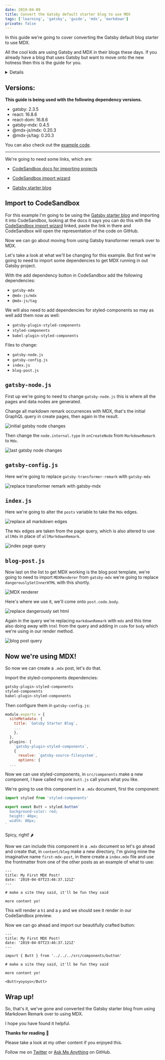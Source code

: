 ```yaml
---
date: 2019-04-09
title: Convert the Gatsby default starter blog to use MDX
tags: ['learning', 'gatsby', 'guide', 'mdx', 'markdown']
private: false
---
```


In this guide we're going to cover converting the Gatsby default blog
starter to use MDX.

All the cool kids are using Gatsby and MDX in their blogs these days.
If you already have a blog that uses Gatsby but want to move onto the
new hotness then this is the guide for you.

<Details label="Expand to watch.">
  <YouTube youTubeId="gck4RjaX5D4" />
</Details>

## Versions:

**This guide is being used with the following dependency versions.**

- gatsby: 2.3.5
- react: 16.8.6
- react-dom: 16.8.6
- gatsby-mdx: 0.4.5
- @mdx-js/mdx: 0.20.3
- @mdx-js/tag: 0.20.3

You can also check out the [example code].

---

We're going to need some links, which are:

- [CodeSandbox docs for importing projects]

- [CodeSandbox import wizard]

- [Gatsby starter blog]

## Import to CodeSandbox

For this example I'm going to be using the [Gatsby starter blog] and
importing it into CodeSandbox, looking at the docs it says you can do
this with the [CodeSandbox import wizard] linked, paste the link in
there and CodeSandbox will open the representation of the code on
GitHub.

Now we can go about moving from using Gatsby transformer remark over
to MDX.

Let's take a look at what we'll be changing for this example. But
first we're going to need to import some dependencies to get MDX
running in out Gatsby project.

With the add dependency button in CodeSandbox add the following
dependencies:

- `gatsby-mdx`
- `@mdx-js/mdx`
- `@mdx-js/tag`

We will also need to add dependencies for styled-components so may as
well add them now as well:

- `gatsby-plugin-styled-components`
- `styled-components`
- `babel-plugin-styled-components`

Files to change:

- `gatsby-node.js`
- `gatsby-config.js`
- `index.js`
- `blog-post.js`

## `gatsby-node.js`

First up we're going to need to change `gatsby-node.js` this is where
all the pages and data nodes are generated.

Change all markdown remark occurrences with MDX, that's the initial
GraphQL query in create pages, then again in the result.

![initial gatsby node changes]

Then change the `node.internal.type` in `onCreateNode` from
`MarkdownRemark` to `Mdx`.

![last gatsby node changes]

## `gatsby-config.js`

Here we're going to replace `gatsby-transformer-remark` with
`gatsby-mdx`

![replace transformer remark with gatsby-mdx]

## `index.js`

Here we're going to alter the `posts` variable to take the `Mdx`
edges.

![replace all markdown edges]

The `Mdx` edges are taken from the page query, which is also altered
to use `allMdx` in place of `allMarkdownRemark`.

![index page query]

## `blog-post.js`

Now last on the list to get MDX working is the blog post template,
we're going to need to import `MDXRenderer` from `gatsby-mdx` we're
going to replace `dangerouslySetInnerHTML` with this shortly.

![MDX renderer]

Here's where we use it, we'll come onto `post.code.body`.

![replace dangerously set html]

Again in the query we're replacing `markdownRemark` with `mdx` and
this time also doing away with `html` from the query and adding in
`code` for `body` which we're using in our render method.

![blog post query]

## Now we're using MDX!

So now we can create a `.mdx` post, let's do that.

Import the styled-components dependencies:

```bash
gatsby-plugin-styled-components
styled-components
babel-plugin-styled-components
```

Then configure them in `gatsby-config.js`:

```js:title=gatsby-config.js
module.exports = {
  siteMetadata: {
    title: `Gatsby Starter Blog`,
    ...
    },
  },
  plugins: [
    `gatsby-plugin-styled-components`,
    {
      resolve: `gatsby-source-filesystem`,
      options: {
  ...
```

Now we can use styled-components, in `src/components` make a new
component, I have called my one `butt.js` call yours what you like.

We're going to use this component in a `.mdx` document, first the
component:

```js
import styled from 'styled-components'

export const Butt = styled.button`
  background-color: red;
  height: 40px;
  width: 80px;
`
```

Spicy, right! 🌶

Now we can include this component in a `.mdx` document so let's go
ahead and create that, in `content/blog` make a new directory, I'm
giving mine the imaginative name `first-mdx-post`, in there create a
`index.mdx` file and use the frontmatter from one of the other posts
as an example of what to use:

```mdx
---
title: My First MDX Post!
date: '2019-04-07T23:46:37.121Z'
---

# make a site they said, it'll be fun they said

more content yo!
```

This will render a `h1` and a `p` and we should see it render in our
CodeSandbox preview.

Now we can go ahead and import our beautifully crafted button:

```mdx
---
title: My First MDX Post!
date: '2019-04-07T23:46:37.121Z'
---

import { Butt } from '../../../src/components/button'

# make a site they said, it'll be fun they said

more content yo!

<Butt>yoyoyo</Butt>
```

## Wrap up!

So, that's it, we've gone and converted the Gatsby starter blog from
using Markdown Remark over to using MDX.

I hope you have found it helpful.

**Thanks for reading** 🙏

Please take a look at my other content if you enjoyed this.

Follow me on [Twitter] or [Ask Me Anything] on GitHub.

[twitter]: https://twitter.com/spences10
[ask me anything]: https://github.com/spences10/ama
[example code]: https://codesandbox.io/s/lqp6p647q
[gatsby starter blog]: https://github.com/gatsbyjs/gatsby-starter-blog
[codesandbox import wizard]: https://codesandbox.io/s/github
[codesandbox docs for importing projects]:
  https://codesandbox.io/docs/importing
[initial gatsby node changes]:
  https://now-images-wine.now.sh/2019/convert-gatsby-default-blog-to-mdx/initialGatsbyNode.png
[last gatsby node changes]:
  https://now-images-wine.now.sh/2019/convert-gatsby-default-blog-to-mdx/lastGatsbyNode.png
[replace transformer remark with gatsby-mdx]:
  https://now-images-wine.now.sh/2019/convert-gatsby-default-blog-to-mdx/gatsbyConfig.png
[replace all markdown edges]:
  https://now-images-wine.now.sh/2019/convert-gatsby-default-blog-to-mdx/indexPageEdges.png
[index page query]:
  https://now-images-wine.now.sh/2019/convert-gatsby-default-blog-to-mdx/indexPageQuery.png
[mdx renderer]:
  https://now-images-wine.now.sh/2019/convert-gatsby-default-blog-to-mdx/importMdxRenderer.png
[replace dangerously set html]:
  https://now-images-wine.now.sh/2019/convert-gatsby-default-blog-to-mdx/replaceDangerHtml.png
[blog post query]:
  https://now-images-wine.now.sh/2019/convert-gatsby-default-blog-to-mdx/blogPostQuery.png

